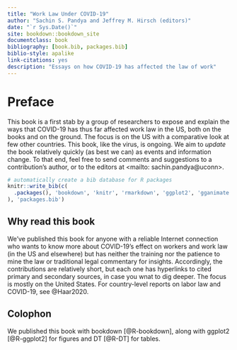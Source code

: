 ```yaml
--- 
title: "Work Law Under COVID-19"
author: "Sachin S. Pandya and Jeffrey M. Hirsch (editors)"
date: "`r Sys.Date()`"
site: bookdown::bookdown_site
documentclass: book
bibliography: [book.bib, packages.bib]
biblio-style: apalike
link-citations: yes
description: "Essays on how COVID-19 has affected the law of work"
---
```


# Preface {-}

This book is a first stab by a group of researchers to expose and explain the ways that COVID-19 has thus far affected work law in the US, both on the books and on the ground. The focus is on the US with a comparative look at few other countries. This book, like the virus, is ongoing. We aim to _update_ the book relatively quickly (as best we can) as events and information change. To that end, feel free to send comments and suggestions to a contribution's author, or to the editors at <mailto: sachin.pandya@uconn>.


```r
# automatically create a bib database for R packages
knitr::write_bib(c(
  .packages(), 'bookdown', 'knitr', 'rmarkdown', 'ggplot2', 'gganimate', 'DT'
), 'packages.bib')


```

## Why read this book {-}

We've published this book for anyone with a reliable Internet connection who wants to know more about COVID-19's effect on workers and work law (in the US and elsewhere) but has neither the training nor the patience to mine the law or traditional legal commentary for insights. Accordingly, the contributions are relatively short, but each one has hyperlinks to cited primary and secondary sources, in case you wnat to dig deeper. The focus is mostly on the United States. For country-level reports on labor law and COVID-19, see @Haar2020. 

## Colophon {-}

We published this book with bookdown [@R-bookdown], along with ggplot2 [@R-ggplot2] for figures and DT [@R-DT] for tables.


